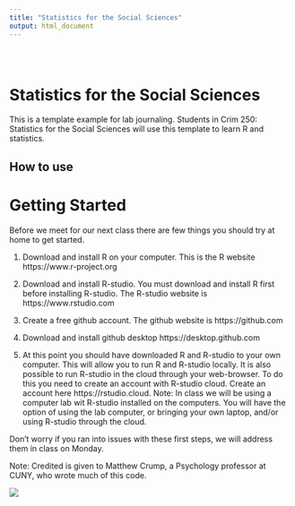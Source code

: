 ```yaml
---
title: "Statistics for the Social Sciences"
output: html_document
---
```


<style type="text/css">
.title {
  display: none;
}

#getting-started img {
  margin-right: 10px;
}

</style>

<div class="row" style="padding-top: 30px;">
<div class="col-sm-6">

# **Statistics for the Social Sciences**

This is a template example for lab journaling. Students in Crim 250: Statistics for the Social Sciences will use this template to learn R and statistics.

## How to use


# Getting Started
Before we meet for our next class there are few things you should try at home to get started.

1. Download and install R on your computer. This is the R website https://www.r-project.org

2. Download and install R-studio. You must download and install R first before installing R-studio. The R-studio website is https://www.rstudio.com

3. Create a free github account. The github website is https://github.com

4. Download and install github desktop https://desktop.github.com

5. At this point you should have downloaded R and R-studio to your own computer. This will allow you to run R and R-studio locally. It is also possible to run R-studio in the cloud through your web-browser. To do this you need to create an account with R-studio cloud. Create an account here https://rstudio.cloud. Note: In class we will be using a computer lab wit R-studio installed on the computers. You will have the option of using the lab computer, or bringing your own laptop, and/or using R-studio through the cloud.

Don’t worry if you ran into issues with these first steps, we will address them in class on Monday.



Note: Credited is given to Matthew Crump, a Psychology professor at CUNY, who wrote much of this code.



</div>
<div class="col-sm-6">

<a href = "https://mariacuellar.github.io">
![](images/stats.jpg)
</a>
</div>
